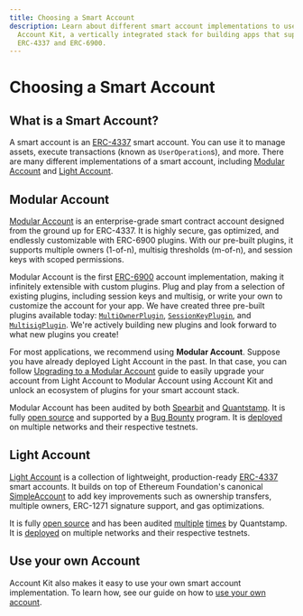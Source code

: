 ```yaml
---
title: Choosing a Smart Account
description: Learn about different smart account implementations to use with
  Account Kit, a vertically integrated stack for building apps that support
  ERC-4337 and ERC-6900.
---
```


# Choosing a Smart Account

## What is a Smart Account?

A smart account is an [ERC-4337](https://eips.ethereum.org/EIPS/eip-4337) smart account. You can use it to manage assets, execute transactions (known as `UserOperation`s), and more. There are many different implementations of a smart account, including [Modular Account](/smart-contracts/modular-account/) and [Light Account](#TODO/smart-contracts/light-account/).

## Modular Account

[Modular Account](/smart-contracts/modular-account/) is an enterprise-grade smart contract account designed from the ground up for ERC-4337. It is highly secure, gas optimized, and endlessly customizable with ERC-6900 plugins. With our pre-built plugins, it supports multiple owners (1-of-n), multisig thresholds (m-of-n), and session keys with scoped permissions.

Modular Account is the first [ERC-6900](https://eips.ethereum.org/EIPS/eip-6900) account implementation, making it infinitely extensible with custom plugins. Plug and play from a selection of existing plugins, including session keys and multisig, or write your own to customize the account for your app. We have created three pre-built plugins available today: [`MultiOwnerPlugin`](#TODO/smart-contracts/using-smart-accounts/transfer-ownership/modular-account), [`SessionKeyPlugin`](/using-smart-accounts/session-keys/), and [`MultisigPlugin`](/smart-contracts/modular-account/multisig-plugin/). We're actively building new plugins and look forward to what new plugins you create!

For most applications, we recommend using **Modular Account**. Suppose you have already deployed Light Account in the past. In that case, you can follow [Upgrading to a Modular Account](/smart-contracts/modular-account/upgrading-to-modular-account) guide to easily upgrade your account from Light Account to Modular Account using Account Kit and unlock an ecosystem of plugins for your smart account stack.

Modular Account has been audited by both [Spearbit](https://github.com/alchemyplatform/modular-account/blob/develop/audits/2024-01-31_spearbit_0e3fd1e.pdf) and [Quantstamp](https://github.com/alchemyplatform/modular-account/blob/develop/audits/2024-02-19_quantstamp_0e3fd1e.pdf). It is fully [open source](https://github.com/alchemyplatform/modular-account) and supported by a [Bug Bounty](https://hackerone.com/alchemyplatform) program. It is [deployed](/smart-contracts/modular-account/deployments) on multiple networks and their respective testnets.

## Light Account

[Light Account](#TODO/smart-contracts/light-account) is a collection of lightweight, production-ready [ERC-4337](https://eips.ethereum.org/EIPS/eip-4337) smart accounts. It builds on top of Ethereum Foundation's canonical [SimpleAccount](https://github.com/eth-infinitism/account-abstraction/blob/develop/contracts/samples/SimpleAccount.sol) to add key improvements such as ownership transfers, multiple owners, ERC-1271 signature support, and gas optimizations.

It is fully [open source](https://github.com/alchemyplatform/light-account) and has been audited [multiple](https://github.com/alchemyplatform/light-account/blob/develop/audits/2024-01-09_quantstamp_aa8196b.pdf) [times](https://github.com/alchemyplatform/light-account/blob/develop/audits/2024-04-26_quantstamp_93f46a2.pdf) by Quantstamp. It is [deployed](/smart-contracts/light-account/deployments) on multiple networks and their respective testnets.

## Use your own Account

Account Kit also makes it easy to use your own smart account implementation. To learn how, see our guide on how to [use your own account](/smart-contracts/custom/using-your-own).
